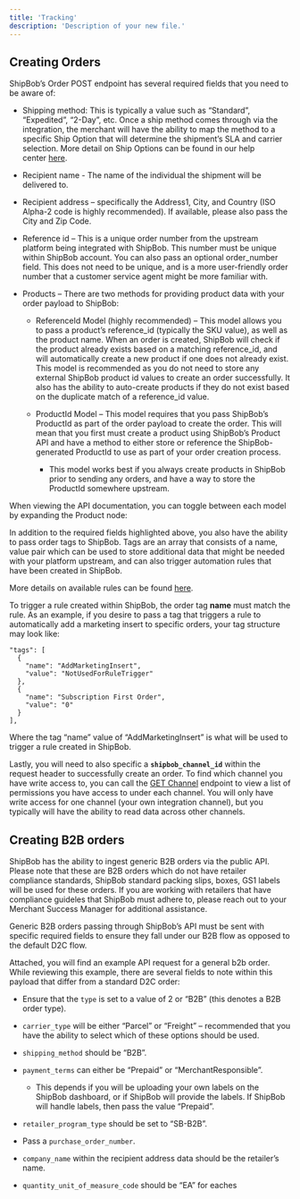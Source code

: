 ```yaml
---
title: 'Tracking'
description: 'Description of your new file.'
---
```


## Creating Orders

ShipBob’s Order POST endpoint has several required fields that you need to be aware of:

* Shipping method: This is typically a value such as “Standard”, “Expedited”, “2-Day”, etc. Once a ship method comes through via the integration, the merchant will have the ability to map the method to a specific Ship Option that will determine the shipment’s SLA and carrier selection. More detail on Ship Options can be found in our help center [here](https://support.shipbob.com/s/article/Available-Ship-Options-and-Average-Carrier-Transit-Times-by-Country-of-Origin).

* Recipient name - The name of the individual the shipment will be delivered to.

* Recipient address – specifically the Address1, City, and Country (ISO Alpha-2 code is highly recommended). If available, please also pass the City and Zip Code.

* Reference id – This is a unique order number from the upstream platform being integrated with ShipBob. This number must be unique within ShipBob account.
  You can also pass an optional order\_number field. This does not need to be unique, and is a more user-friendly order number that a customer service agent might be more familiar with.

* Products – There are two methods for providing product data with your order payload to ShipBob:

  * ReferenceId Model (highly recommended) – This model allows you to pass a product’s reference\_id (typically the SKU value), as well as the product name. When an order is created, ShipBob will check if the product already exists based on a matching reference\_id, and will automatically create a new product if one does not already exist.
    This model is recommended as you do not need to store any external ShipBob product id values to create an order successfully. It also has the ability to auto-create products if they do not exist based on the duplicate match of a reference\_id value.

  * ProductId Model – This model requires that you pass ShipBob’s ProductId as part of the order payload to create the order. This will mean that you first must create a product using ShipBob’s Product API and have a method to either store or reference the ShipBob-generated ProductId to use as part of your order creation process.

    * This model works best if you always create products in ShipBob prior to sending any orders, and have a way to store the ProductId somewhere upstream.

When viewing the API documentation, you can toggle between each model by expanding the Product node:

In addition to the required fields highlighted above, you also have the ability to pass order tags to ShipBob. Tags are an array that consists of a name, value pair which can be used to store additional data that might be needed with your platform upstream, and can also trigger automation rules that have been created in ShipBob.

More details on available rules can be found [here](https://support.shipbob.com/s/article/Automation-Rules).

To trigger a rule created within ShipBob, the order tag **name** must match the rule. As an example, if you desire to pass a tag that triggers a rule to automatically add a marketing insert to specific orders, your tag structure may look like:

```
"tags": [
  {
    "name": "AddMarketingInsert",
    "value": "NotUsedForRuleTrigger"
  },
  {
    "name": "Subscription First Order",
    "value": "0"
  }
],
```

Where the tag “name” value of “AddMarketingInsert” is what will be used to trigger a rule created in ShipBob.

Lastly, you will need to also specific a **`shipbob_channel_id`** within the request header to successfully create an order. To find which channel you have write access to, you can call the [GET Channel](https://developer.shipbob.com/api-docs#tag/Channels/paths/~11.0~1channel/get) endpoint to view a list of permissions you have access to under each channel. You will only have write access for one channel (your own integration channel), but you typically will have the ability to read data across other channels.

## Creating B2B orders

ShipBob has the ability to ingest generic B2B orders via the public API. Please note that these are B2B orders which do not have retailer compliance standards, ShipBob standard packing slips, boxes, GS1 labels will be used for these orders. If you are working with retailers that have compliance guideles that ShipBob must adhere to, please reach out to your Merchant Success Manager for additional assistance.

Generic B2B orders passing through ShipBob’s API must be sent with specific required fields to ensure they fall under our B2B flow as opposed to the default D2C flow.

Attached, you will find an example API request for a general b2b order. While reviewing this example, there are several fields to note within this payload that differ from a standard D2C order:

* Ensure that the `type` is set to a value of 2 or “B2B” (this denotes a B2B order type).

* `carrier_type` will be either “Parcel” or “Freight” – recommended that you have the ability to select which of these options should be used.

* `shipping_method` should be “B2B”.

* `payment_terms` can either be “Prepaid” or “MerchantResponsible”.

  * This depends if you will be uploading your own labels on the ShipBob dashboard, or if ShipBob will provide the labels. If ShipBob will handle labels, then pass the value “Prepaid”.

* `retailer_program_type` should be set to “SB-B2B”.

* Pass a `purchase_order_number`.

* `company_name` within the recipient address data should be the retailer’s name.

* `quantity_unit_of_measure_code` should be “EA” for eaches